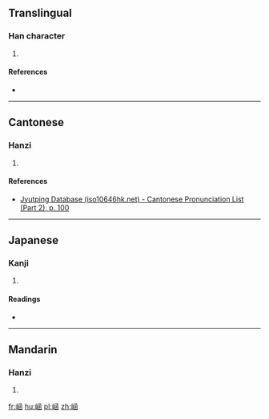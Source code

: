==Translingual==

===Han character===
{{Han char|rn=46|rad=山|as=08|sn=11|four=|canj=山山弓水 (UUNE)|ids=⿰[[山]][[函]]}}

# {{defn|Han|sort=山08}}

====References====
* {{Han ref|kx=0314.300|dkj=08201|dj=0615.160|hdz=10784.100|uh=5D21|ud=23841}}

----

==Cantonese==

===Hanzi===
{{yue-hanzi|jyut=[[haam4]]|y=haam4}}

# {{defn|lang=yue|sort=山08}}

====References====
* [http://www.iso10646hk.net/jp/document/download.jsp Jyutping Database (iso10646hk.net) - Cantonese Pronunciation List (Part 2), p. 100]

----

==Japanese==

===Kanji===
{{ja-kanji|grade=|rs=山08}}

# {{defn|lang=ja|sort=山08}}

====Readings====
* {{ja-readings|on=[[かん]] (kan), [[げん]] (gen)|kun=}}

----

==Mandarin==

===Hanzi===
{{cmn-hanzi|pin=[[hán]] ([[han2]]), [[cuì]] ([[cui4]])|wg=han<sup>2</sup>, ts'ui<sup>4</sup>}}

# {{defn|lang=cmn|sort=山08}}

[[fr:崡]]
[[hu:崡]]
[[pl:崡]]
[[zh:崡]]